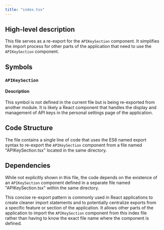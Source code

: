 ```yaml
---
title: "index.tsx"
---
```


## High-level description
This file serves as a re-export for the `APIKeySection` component. It simplifies the import process for other parts of the application that need to use the `APIKeySection` component.

## Symbols

### `APIKeySection`
#### Description
This symbol is not defined in the current file but is being re-exported from another module. It is likely a React component that handles the display and management of API keys in the personal settings page of the application.

## Code Structure
The file contains a single line of code that uses the ES6 named export syntax to re-export the `APIKeySection` component from a file named "APIKeySection.tsx" located in the same directory.

## Dependencies
While not explicitly shown in this file, the code depends on the existence of an `APIKeySection` component defined in a separate file named "APIKeySection.tsx" within the same directory.

This concise re-export pattern is commonly used in React applications to create cleaner import statements and to potentially centralize exports from a specific feature or section of the application. It allows other parts of the application to import the `APIKeySection` component from this index file rather than having to know the exact file name where the component is defined.